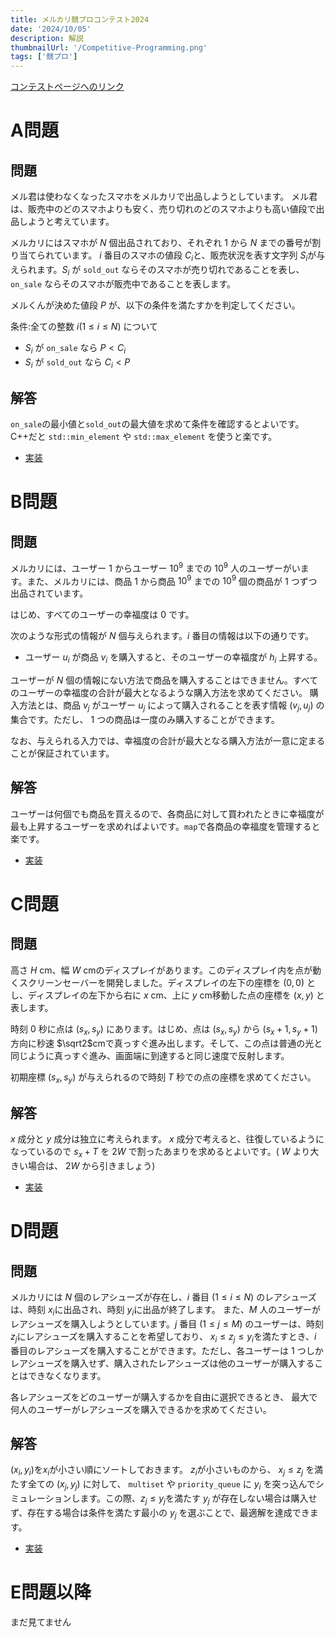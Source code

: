 ```yaml
---
title: メルカリ競プロコンテスト2024
date: '2024/10/05'
description: 解説
thumbnailUrl: '/Competitive-Programming.png'
tags: ['競プロ']
---
```


[コンテストページへのリンク]

# A問題

## 問題

メル君は使わなくなったスマホをメルカリで出品しようとしています。
メル君は、販売中のどのスマホよりも安く、売り切れのどのスマホよりも高い値段で出品しようと考えています。

メルカリにはスマホが $N$ 個出品されており、それぞれ $1$ から $N$ までの番号が割り当てられています。
$i$ 番目のスマホの値段 $C_i$​ と、販売状況を表す文字列 $S_i$​ が与えられます。$S_i$​ が `sold_out` ならそのスマホが売り切れであることを表し、`on_sale` ならそのスマホが販売中であることを表します。

メルくんが決めた値段 $P$ が、以下の条件を満たすかを判定してください。

条件:全ての整数 $i(1\leq i\leq N)$ について

- $S_i$​ が `on_sale` なら $P<C_i$​
- $S_i$​ が `sold_out` なら $C_i<P$

## 解答

`on_sale`の最小値と`sold_out`の最大値を求めて条件を確認するとよいです。C++だと `std::min_element` や `std::max_element` を使うと楽です。

- [実装](https://mofecoder.com/contests/mercon2024/submissions/15102)

# B問題

## 問題

メルカリには、ユーザー $1$ からユーザー $10^9$ までの $10^9$ 人のユーザーがいます。また、メルカリには、商品 $1$ から商品 $10^9$ までの $10^9$ 個の商品が $1$ つずつ出品されています。

はじめ、すべてのユーザーの幸福度は $0$ です。

次のような形式の情報が $N$ 個与えられます。$i$ 番目の情報は以下の通りです。

- ユーザー $u_i$ が商品 $v_i$ を購入すると、そのユーザーの幸福度が $h_i$ 上昇する。

ユーザーが $N$ 個の情報にない方法で商品を購入することはできません。すべてのユーザーの幸福度の合計が最大となるような購入方法を求めてください。
購入方法とは、商品 $v_j$ がユーザー $u_j$ によって購入されることを表す情報 $(v_j,u_j)$ の集合です。ただし、 $1$ つの商品は一度のみ購入することができます。

なお、与えられる入力では、幸福度の合計が最大となる購入方法が一意に定まることが保証されています。

## 解答

ユーザーは何個でも商品を買えるので、各商品に対して買われたときに幸福度が最も上昇するユーザーを求めればよいです。`map`で各商品の幸福度を管理すると楽です。

- [実装](https://mofecoder.com/contests/mercon2024/submissions/15212)

# C問題

## 問題

高さ $H$ cm、幅 $W$ cmのディスプレイがあります。このディスプレイ内を点が動くスクリーンセーバーを開発しました。ディスプレイの左下の座標を $(0,0)$ とし、ディスプレイの左下から右に $x$ cm、上に $y$ cm移動した点の座標を $(x,y)$ と表します。

時刻 $0$ 秒に点は $(s_x​,s_y​)$ にあります。はじめ、点は $(s_x​,s_y​)$ から $(s_x​+1,s_y​+1)$ 方向に秒速 $\sqrt2$​ cmで真っすぐ進み出します。そして、この点は普通の光と同じように真っすぐ進み、画面端に到達すると同じ速度で反射します。

初期座標 $(s_x​,s_y​)$ が与えられるので時刻 $T$ 秒での点の座標を求めてください。

## 解答

$x$ 成分と $y$ 成分は独立に考えられます。
$x$ 成分で考えると、往復しているようになっているので $s_x+T$ を $2W$ で割ったあまりを求めるとよいです。( $W$ より大きい場合は、 $2W$ から引きましょう)

- [実装](https://mofecoder.com/contests/mercon2024/submissions/15784)

# D問題

## 問題

メルカリには $N$ 個のレアシューズが存在し、$i$ 番目 $(1\leq i\leq N)$ のレアシューズは、時刻 $x_i$​ に出品され、時刻 $y_i$​ に出品が終了します。
また、$M$ 人のユーザーがレアシューズを購入しようとしています。$j$ 番目 $(1\leq j\leq M)$ のユーザーは、時刻 $z_j$​ にレアシューズを購入することを希望しており、 $x_i​\leq z_j\leq y_i$​ を満たすとき、$i$ 番目のレアシューズを購入することができます。ただし、各ユーザーは $1$ つしかレアシューズを購入せず、購入されたレアシューズは他のユーザーが購入することはできなくなります。

各レアシューズをどのユーザーが購入するかを自由に選択できるとき、 最大で何人のユーザーがレアシューズを購入できるかを求めてください。

## 解答

$(x_i,y_i)$を$x_i$が小さい順にソートしておきます。
$z_i$が小さいものから、 $x_j \leq z_j$ を満たす全ての $(x_j,y_j)$ に対して、  `multiset` や `priority_queue` に $y_i$ を突っ込んでシミュレーションします。この際、$z_j \leq y_j$を満たす $y_j$ が存在しない場合は購入せず、存在する場合は条件を満たす最小の $y_j$ を選ぶことで、最適解を達成できます。

- [実装](https://mofecoder.com/contests/mercon2024/submissions/15985)

# E問題以降

まだ見てません

[コンテストページへのリンク]: https://mofecoder.com/contests/mercon2024
